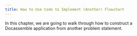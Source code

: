 ```yaml
---
title: How to Use Code to Implement (Another) Flowchart
---
```


In this chapter, we are going to walk through how to construct a Docassemble application from another problem statement.